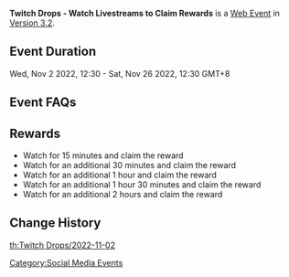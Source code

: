 {{Event
|name              = Twitch Drops - Watch Livestreams to Claim Rewards 2022-11-02
|image             = Twitch Drops - Watch Livestreams to Claim Rewards.png
|type              = Web
|time_known        = yes
|time_start        = 2022-11-02 12:30:00
|time_start_offset = GMT+8
|time_end          = 2022-11-26 12:30:00
|time_end_offset   = GMT+8
|link              = https://act.hoyoverse.com/ys/event/e20220511twitchdrops/index.html?mhy_auth_required=true
}}
{{Description|Twitch Drops is an event where you can obtain in-game rewards just by watching Twitch live streams. To participate in Twitch Drops, you only need to link your Twitch account to your Genshin Impact account.}}
'''Twitch Drops - Watch Livestreams to Claim Rewards''' is a [[Web Event]] in [[Version 3.2]].

==Event Duration==
Wed, Nov 2 2022, 12:30 - Sat, Nov 26 2022, 12:30 GMT+8

==Event FAQs==
{{Transclude|Twitch_Drops_-_Watch_Livestreams_to_Claim_Rewards/2022-05-31|Event FAQs}}

==Rewards==
{{Card|Mora|20000}}{{Card|Sanctifying Unction|4}}{{Card|Mystic Enhancement Ore|5}}{{Card|Hero's Wit|3}}{{Card|Primogem|30}}
* Watch for 15 minutes and claim the reward {{Item|Mora|25|x=20000}}
* Watch for an additional 30 minutes and claim the reward {{Item|Sanctifying Unction|25|x=4}}
* Watch for an additional 1 hour and claim the reward {{Item|Mystic Enhancement Ore|25|x=5}}
* Watch for an additional 1 hour 30 minutes and claim the reward {{Item|Hero's Wit|25|x=3}}
* Watch for an additional 2 hours and claim the reward {{Item|Primogem|25|x=30}}

==Change History==
{{Change History|3.2}}

[[Category:Social Media Events]]
[[th:Twitch Drops/2022-11-02]]